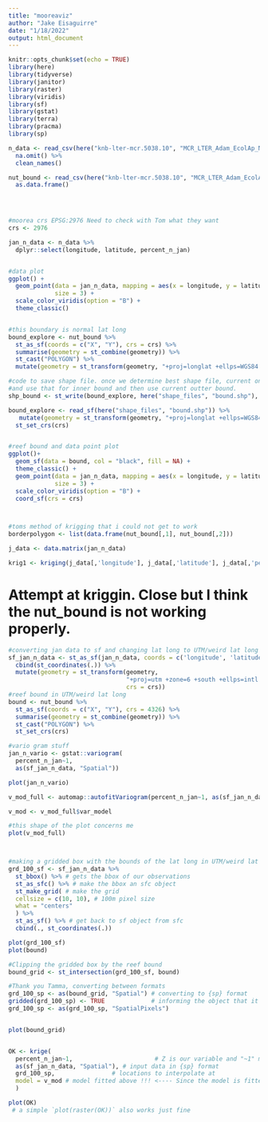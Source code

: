 ```yaml
---
title: "mooreaviz"
author: "Jake Eisaguirre"
date: "1/18/2022"
output: html_document
---
```


```r
knitr::opts_chunk$set(echo = TRUE)
library(here)
library(tidyverse)
library(janitor)
library(raster)
library(viridis)
library(sf)
library(gstat)
library(terra)
library(pracma)
library(sp)
```

```r
n_data <- read_csv(here("knb-lter-mcr.5038.10", "MCR_LTER_Adam_EcolAp_N_summary_20200331.csv")) %>% 
  na.omit() %>% 
  clean_names()

nut_bound <- read_csv(here("knb-lter-mcr.5038.10", "MCR_LTER_Adam_EcolAp_Nut_boundary_20200331.csv")) %>% 
  as.data.frame()


  
```

```r
#moorea crs EPSG:2976 Need to check with Tom what they want
crs <- 2976

jan_n_data <- n_data %>% 
  dplyr::select(longitude, latitude, percent_n_jan)


#data plot
ggplot() +
  geom_point(data = jan_n_data, mapping = aes(x = longitude, y = latitude, color = percent_n_jan),
             size = 3) + 
  scale_color_viridis(option = "B") +
  theme_classic()


#this boundary is normal lat long
bound_explore <- nut_bound %>% 
  st_as_sf(coords = c("X", "Y"), crs = crs) %>%
  summarise(geometry = st_combine(geometry)) %>% 
  st_cast("POLYGON") %>% 
  mutate(geometry = st_transform(geometry, "+proj=longlat +ellps=WGS84 +datum=WGS84"))

#code to save shape file. once we determine best shape file, current one is wrong. might be better to get shape file of moorea
#and use that for inner bound and then use current outter bound.
shp_bound <- st_write(bound_explore, here("shape_files", "bound.shp"), delete_dsn=TRUE)

bound_explore <- read_sf(here("shape_files", "bound.shp")) %>% 
   mutate(geometry = st_transform(geometry, "+proj=longlat +ellps=WGS84 +datum=WGS84")) %>% 
  st_set_crs(crs)


#reef bound and data point plot
ggplot()+
  geom_sf(data = bound, col = "black", fill = NA) +
  theme_classic() +
  geom_point(data = jan_n_data, mapping = aes(x = longitude, y = latitude, color = percent_n_jan),
             size = 3) + 
  scale_color_viridis(option = "B") +
  coord_sf(crs = crs)



#toms method of krigging that i could not get to work
borderpolygon <- list(data.frame(nut_bound[,1], nut_bound[,2]))

j_data <- data.matrix(jan_n_data)

krig1 <- kriging(j_data[,'longitude'], j_data[,'latitude'], j_data[,'percent_n_jan'], pixels = 1000, polygons = borderpolygon)


```
# Attempt at kriggin. Close but I think the nut_bound is not working properly.
```r
#converting jan data to sf and changing lat long to UTM/weird lat long
sf_jan_n_data <- st_as_sf(jan_n_data, coords = c('longitude', 'latitude'), crs = 4326) %>% 
  cbind(st_coordinates(.)) %>% 
  mutate(geometry = st_transform(geometry, 
                                 "+proj=utm +zone=6 +south +ellps=intl +towgs84=162,117,154,0,0,0,0 +units=m +no_defs", 
                                 crs = crs))
#reef bound in UTM/weird lat long
bound <- nut_bound %>% 
  st_as_sf(coords = c("X", "Y"), crs = 4326) %>% 
  summarise(geometry = st_combine(geometry)) %>% 
  st_cast("POLYGON") %>% 
  st_set_crs(crs)

#vario gram stuff
jan_n_vario <- gstat::variogram(
  percent_n_jan~1,
  as(sf_jan_n_data, "Spatial"))

plot(jan_n_vario)

v_mod_full <- automap::autofitVariogram(percent_n_jan~1, as(sf_jan_n_data, "Spatial"))

v_mod <- v_mod_full$var_model

#this shape of the plot concerns me
plot(v_mod_full)



#making a gridded box with the bounds of the lat long in UTM/weird lat long
grd_100_sf <- sf_jan_n_data %>% 
  st_bbox() %>% # gets the bbox of our observations
  st_as_sfc() %>% # make the bbox an sfc object
  st_make_grid( # make the grid
  cellsize = c(10, 10), # 100m pixel size
  what = "centers"
  ) %>%
  st_as_sf() %>% # get back to sf object from sfc
  cbind(., st_coordinates(.)) 

plot(grd_100_sf)
plot(bound)

#Clipping the gridded box by the reef bound
bound_grid <- st_intersection(grd_100_sf, bound)

#Thank you Tamma, converting between formats
grd_100_sp <- as(bound_grid, "Spatial") # converting to {sp} format
gridded(grd_100_sp) <- TRUE             # informing the object that it is a grid
grd_100_sp <- as(grd_100_sp, "SpatialPixels")


plot(bound_grid)


OK <- krige(
  percent_n_jan~1,                       # Z is our variable and "~1" means "depends on mean"
  as(sf_jan_n_data, "Spatial"), # input data in {sp} format
  grd_100_sp,                # locations to interpolate at
  model = v_mod # model fitted above !!! <---- Since the model is fitted by variogram and Tom did not do that, maybe we right
  )

plot(OK)
 # a simple `plot(raster(OK))` also works just fine
```

